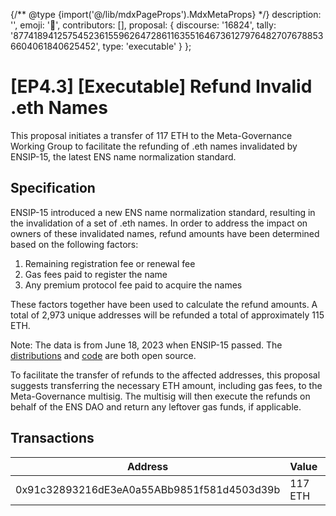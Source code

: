 {/** @type {import('@/lib/mdxPageProps').MdxMetaProps} */}
    description: '',
    emoji: '📖',
    contributors: [],
    proposal: {
        discourse: '16824',
        tally: '87741894125754523615596264728611635516467361279764827076788536604061840625452',
        type: 'executable'
    }
};

# [EP4.3] [Executable] Refund Invalid .eth Names

This proposal initiates a transfer of 117 ETH to the Meta-Governance Working Group to facilitate the refunding of .eth names invalidated by ENSIP-15, the latest ENS name normalization standard.

## Specification

ENSIP-15 introduced a new ENS name normalization standard, resulting in the invalidation of a set of .eth names. In order to address the impact on owners of these invalidated names, refund amounts have been determined based on the following factors:

1. Remaining registration fee or renewal fee
2. Gas fees paid to register the name
3. Any premium protocol fee paid to acquire the names

These factors together have been used to calculate the refund amounts. A total of 2,973 unique addresses will be refunded a total of approximately 115 ETH.

Note: The data is from June 18, 2023 when ENSIP-15 passed. The [distributions](https://docs.google.com/spreadsheets/d/1JoLq8obUwFu_xGaXRMslAyX6nwR3njXqIc7I9sizTLU/edit?usp=sharing) and [code](https://github.com/ensdomains/normalise-refund) are both open source.

To facilitate the transfer of refunds to the affected addresses, this proposal suggests transferring the necessary ETH amount, including gas fees, to the Meta-Governance multisig. The multisig will then execute the refunds on behalf of the ENS DAO and return any leftover gas funds, if applicable.

## Transactions

| Address                                    | Value   | Function | Argument | Value |
| ------------------------------------------ | ------- | -------- | -------- | ----- |
| 0x91c32893216dE3eA0a55ABb9851f581d4503d39b | 117 ETH |          |          |       |
